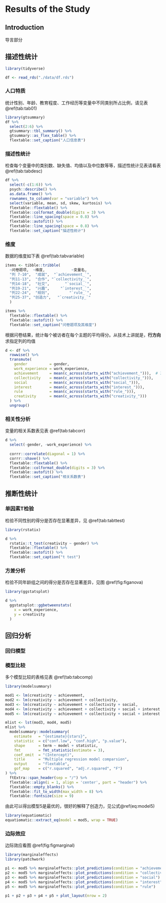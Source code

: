 # Results of the Study {#analysis}


## Introduction

导言部分



## 描述性统计

```r
library(tidyverse)

df <- read_rds("./data/df.rds")
```


### 人口特质
统计性别、年龄、教育程度、工作经历等变量中不同类别所占比例，请见表\@ref(tab:tab01)

```r
library(gtsummary)
df %>% 
  select(2:6) %>% 
  gtsummary::tbl_summary() %>% 
  gtsummary::as_flex_table() %>% 
  flextable::set_caption("人口信息表")
```


### 描述性统计

检查每个变量中的类别数、缺失值、均值以及中位数等等，描述性统计见表请看表 \@ref(tab:tabdesc)

```r
df %>% 
  select(-c(1:6)) %>% 
  psych::describe() %>% 
  as.data.frame() %>% 
  rownames_to_column(var = "variable") %>% 
  select(variable, mean, sd, skew, kurtosis) %>% 
  flextable::flextable() %>% 
  flextable::colformat_double(digits = 3) %>% 
  flextable::line_spacing(space = 0.8) %>% 
  flextable::autofit() %>% 
  flextable::line_spacing(space = 0.8) %>% 
  flextable::set_caption("描述性统计")
```


### 维度

数据的维度如下表 \@ref(tab:tabvariable)

```r
items <- tibble::tribble(
  ~问卷题项,  ~维度,            ~变量名,
  "列 7-10",  "成就",  "`achievement_`",
  "列11-13",  "合作", "`collectivity_`",
  "列14-18",  "社交",       "`social_`",
  "列19-21",  "兴趣",     "`interest_`",
  "列22-24",  "规则",         "`rule_`",
  "列25-37", "创造力",   "`creativity_`"
  )

items %>% 
  flextable::flextable() %>% 
  flextable::autofit() %>% 
  flextable::set_caption("问卷题项及其维度")
```

根据问卷结果，统计每个被访者在每个主题的平均得分。从技术上讲就是，**行方向**求指定列的均值

```r
d <- df %>% 
  rowwise() %>% 
  transmute(
    gender          = gender,
    work_experience = work_experience,
    achievement     = mean(c_across(starts_with("achievement_"))),  # 7列变成了1列
    collectivity    = mean(c_across(starts_with("collectivity_"))),
    social          = mean(c_across(starts_with("social_"))),
    interest        = mean(c_across(starts_with("interest_"))),
    rule            = mean(c_across(starts_with("rule_"))),
    creativity      = mean(c_across(starts_with("creativity_")))
  ) %>% 
  ungroup()
```


### 相关性分析

变量的相关系数表见表 \@ref(tab:tabcorr) 

```r
d %>% 
  select(-gender, -work_experience) %>% 
  
  corrr::correlate(diagonal = 1) %>% 
  corrr::shave() %>% 
  flextable::flextable() %>% 
  flextable::colformat_double(digits = 3) %>% 
  flextable::autofit() %>% 
  flextable::set_caption("相关系数表")
```







## 推断性统计

### 单因素T检验

检验不同性别的得分是否存在显著差异，见 \@ref(tab:tabttest)

```r
library(rstatix)

d %>% 
  rstatix::t_test(creativity ~ gender) %>% 
  flextable::flextable() %>% 
  flextable::autofit() %>% 
  flextable::set_caption("t test")
```



### 方差分析

检验不同年龄组之间的得分是否存在显著差异，见图 \@ref(fig:figanova)


```r
library(ggstatsplot)

d %>% 
  ggstatsplot::ggbetweenstats(
    x = work_experience,
    y = creativity
  )
```



## 回归分析

### 回归模型

### 模型比较

多个模型比较的表格见表 \@ref(tab:tabcomp)


```r
library(modelsummary)

mod1 <- lm(creativity ~ achievement,                                           data = d)
mod2 <- lm(creativity ~ achievement + collectivity,                            data = d)
mod3 <- lm(creativity ~ achievement + collectivity + social,                   data = d)
mod4 <- lm(creativity ~ achievement + collectivity + social + interest,        data = d)
mod5 <- lm(creativity ~ achievement + collectivity + social + interest + rule, data = d)

mlist <- lst(mod3, mod4, mod5)
mlist %>% 
  modelsummary::modelsummary(
    estimate   = "{estimate}{stars}",
    statistic  = c("conf.low", "conf.high", "p.value"),
    shape      = term ~ model + statistic,
    fmt        = fmt_statistic(estimate = 3),
    coef_omit  = "(Intercept)",
    title      = "Multiple regression model comparsion",
    output     = "flextable",
    gof_map    = c("r.squared", "adj.r.squared", "F")
) %>% 
  ftExtra::span_header(sep = "/") %>%  
  flextable::align(i = 1, align = 'center', part = "header") %>% 
  flextable::empty_blanks() %>% 
  flextable::fit_to_width(max_width = 8) %>% 
  flextable::fontsize(size = 9)
```


由此可以得出模型5是最优的，很好的解释了创造力，见公式\@ref(eq:model5)

```r
library(equatiomatic)
equatiomatic::extract_eq(model = mod5, wrap = TRUE)
```



\begin{equation}
\begin{aligned}
\operatorname{creativity} &= \alpha + \beta_{1}(\operatorname{achievement}) + \beta_{2}(\operatorname{collectivity}) + \beta_{3}(\operatorname{social})\ + \\
&\quad \beta_{4}(\operatorname{interest}) + \beta_{5}(\operatorname{rule}) + \epsilon
\end{aligned}
(\#eq:model5)
\end{equation}

<!-- (我这里是先用equatiomatic生成公式，然后改造成offcedown识别的格式) -->

### 边际效应

边际效应看图 \@ref(fig:figmarginal)

```r
library(marginaleffects)
library(patchwork)

p1 <- mod5 %>% marginaleffects::plot_predictions(condition = "achievement")
p2 <- mod5 %>% marginaleffects::plot_predictions(condition = "collectivity")
p3 <- mod5 %>% marginaleffects::plot_predictions(condition = "social")
p4 <- mod5 %>% marginaleffects::plot_predictions(condition = "interest")
p5 <- mod5 %>% marginaleffects::plot_predictions(condition = "rule")

p1 + p2 + p3 + p4 + p5 + plot_layout(nrow = 2)
```



\newpage